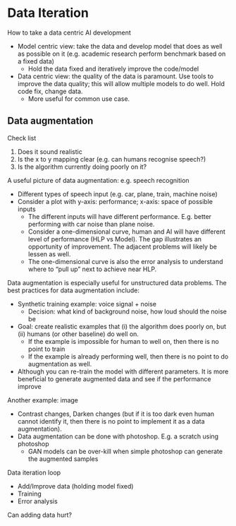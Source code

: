 # Data Iteration

How to take a data centric AI development

- Model centric view: take the data and develop model that
  does as well as possible on it (e.g. academic research
  perform benchmark based on a fixed data)
  - Hold the data fixed and iteratively improve the
    code/model
- Data centric view: the quality of the data is paramount.
  Use tools to improve the data quality; this will allow
  multiple models to do well. Hold code fix, change data.
  - More useful for common use case.

## Data augmentation

Check list

1. Does it sound realistic
2. Is the x to y mapping clear (e.g. can humans recognise
   speech?)
3. Is the algorithm currently doing poorly on it?

A useful picture of data augmentation: e.g. speech
recognition

- Different types of speech input (e.g. car, plane, train,
  machine noise)
- Consider a plot with y-axis: performance; x-axis: space of
  possible inputs
  - The different inputs will have different performance.
    E.g. better performing with car noise than plane noise.
  - Consider a one-dimensional curve, human and AI will have
    different level of performance (HLP vs Model). The gap
    illustrates an opportunity of improvement. The adjacent
    problems will likely be lessen as well.
  - The one-dimensional curve is also the error analysis to
    understand where to "pull up" next to achieve near HLP.

Data augmentation is especially useful for unstructured data
problems. The best practices for data augmentation include:

- Synthetic training example: voice signal + noise
  - Decision: what kind of background noise, how loud should
    the noise be
- Goal: create realistic examples that (i) the algorithm
  does poorly on, but (ii) humans (or other baseline) do
  well on.
  - If the example is impossible for human to well on, then
    there is no point to train
  - If the example is already performing well, then there is
    no point to do augmentation as well.
- Although you can re-train the model with different
  parameters. It is more beneficial to generate augmented
  data and see if the performance improve

Another example: image

- Contrast changes, Darken changes (but if it is too dark
  even human cannot identify it, then there is no point to
  implement it as a data augmentation).
- Data augmentation can be done with photoshop. E.g. a
  scratch using photoshop
  - GAN models can be over-kill when simple photoshop can
    generate the augmented samples

Data iteration loop

- Add/Improve data (holding model fixed)
- Training
- Error analysis

Can adding data hurt?
